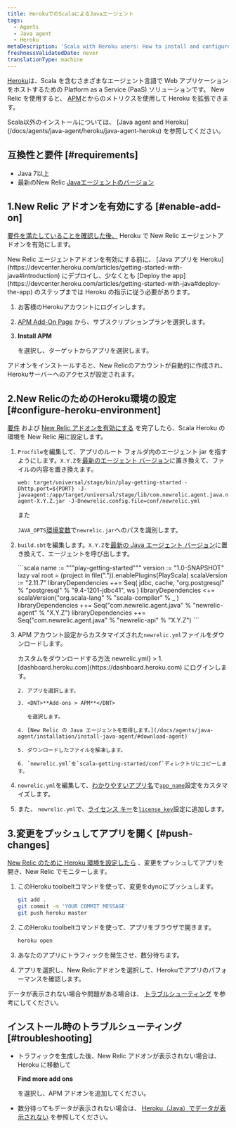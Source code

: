 ```yaml
---
title: HerokuでのScalaによるJavaエージェント
tags:
  - Agents
  - Java agent
  - Heroku
metaDescription: 'Scala with Heroku users: How to install and configure the Java agent for your APM add-on.'
freshnessValidatedDate: never
translationType: machine
---
```


[Heroku](https://devcenter.heroku.com/articles/newrelic)は、Scala を含むさまざまなエージェント言語で Web アプリケーションをホストするための Platform as a Service (PaaS) ソリューションです。 New Relic を使用すると、 [APM](/docs/apm/new-relic-apm)と[<InlinePopover type="browser"/>](/docs/browser/new-relic-browser)からのメトリクスを使用して Heroku を拡張できます。

<Callout variant="tip">
  Scala以外のインストールについては、 [Java agent and Heroku](/docs/agents/java-agent/heroku/java-agent-heroku) を参照してください。
</Callout>

## 互換性と要件 [#requirements]

* Java 7以上
* 最新のNew Relic [Javaエージェントのバージョン](/docs/release-notes/agent-release-notes/java-release-notes)

## 1.New Relic アドオンを有効にする [#enable-add-on]

[要件を満たしていることを確認した後、](#requirements) Heroku で New Relic エージェントアドオンを有効にします。

<Callout variant="caution">
  New Relic エージェントアドオンを有効にする前に、 [Java アプリを Heroku](https://devcenter.heroku.com/articles/getting-started-with-java#introduction) にデプロイし、少なくとも [Deploy the app](https://devcenter.heroku.com/articles/getting-started-with-java#deploy-the-app) のステップまでは Heroku の指示に従う必要があります。
</Callout>

1. お客様のHerokuアカウントにログインします。

2. [APM Add-On Page](https://elements.heroku.com/addons/newrelic#pricing) から、サブスクリプションプランを選択します。

3. <DNT>**Install APM**</DNT>

   を選択し、ターゲットからアプリを選択します。

アドオンをインストールすると、New Relicのアカウントが自動的に作成され、Herokuサーバーへのアクセスが設定されます。

## 2.New RelicのためのHeroku環境の設定 [#configure-heroku-environment]

[要件](#requirements) および [New Relic アドオンを有効にする](#enable-add-on) を完了したら、Scala Heroku の環境を New Relic 用に設定します。

1. `Procfile`を編集して、アプリのルート フォルダ内のエージェント jar を指すようにします。`X.Y.Z`を[最新のエージェント バージョン](/docs/agents/java-agent/getting-started/java-release-notes)に置き換えて、ファイルの内容を置き換えます。

   ```procfile
   web: target/universal/stage/bin/play-getting-started -Dhttp.port=${PORT} -J-javaagent:/app/target/universal/stage/lib/com.newrelic.agent.java.newrelic-agent-X.Y.Z.jar -J-Dnewrelic.config.file=conf/newrelic.yml
   ```

   また

   `JAVA_OPTS`[環境変数](https://devcenter.heroku.com/articles/config-vars)で`newrelic.jar`へのパスを識別します。

2. `build.sbt`を編集します。`X.Y.Z`を[最新の Java エージェント バージョン](/docs/agents/java-agent/getting-started/java-release-notes)に置き換えて、エージェントを呼び出します。

   <CollapserGroup>
     <Collapser
       id="build-sbt"
       title="カスタムビルド.sbt"
     >
       ```scala
       name := """play-getting-started"""
       version := "1.0-SNAPSHOT"
       lazy val root = (project in file(".")).enablePlugins(PlayScala)
       scalaVersion := "2.11.7"
       libraryDependencies ++= Seq(
           jdbc,
           cache,
           "org.postgresql" % "postgresql" % "9.4-1201-jdbc41",
           ws
       )
       libraryDependencies <+= scalaVersion("org.scala-lang" % "scala-compiler" % _ )
       libraryDependencies ++= Seq("com.newrelic.agent.java" % "newrelic-agent" % "X.Y.Z")
       libraryDependencies ++= Seq("com.newrelic.agent.java" % "newrelic-api" % "X.Y.Z")
       ```
     </Collapser>
   </CollapserGroup>

3. APM アカウント設定からカスタマイズされた`newrelic.yml`ファイルをダウンロードします。

   <CollapserGroup>
     <Collapser
       id="customized-yml"
       title={<>カスタムをダウンロードする方法 <InlineCode>newrelic.yml</InlineCode></>}
     >
       1. [dashboard.heroku.com](https://dashboard.heroku.com) にログインします。

       2. アプリを選択します。

       3. <DNT>**Add-ons > APM**</DNT>

          を選択します。

       4. [New Relic の Java エージェントを取得します。](/docs/agents/java-agent/installation/install-java-agent/#download-agent)

       5. ダウンロードしたファイルを解凍します。

       6. `newrelic.yml`を`scala-getting-started/conf`ディレクトリにコピーします。
     </Collapser>
   </CollapserGroup>

4. `newrelic.yml`を編集して、[わかりやすいアプリ名](/docs/agents/manage-apm-agents/app-naming/name-your-application)で[`app_name`](/docs/agents/java-agent/configuration/java-agent-configuration-config-file#cfg-app_name)設定をカスタマイズします。

5. また、 `newrelic.yml`で、[ライセンス キー](/docs/apis/intro-apis/new-relic-api-keys/#ingest-license-key)を[`license_key`](/docs/agents/java-agent/configuration/java-agent-configuration-config-file#cfg-license_key)設定に追加します。

## 3.変更をプッシュしてアプリを開く [#push-changes]

[New Relic のために Heroku 環境を設定したら](#configure-heroku-environment) 、変更をプッシュしてアプリを開き、New Relic でモニターします。

1. このHeroku toolbeltコマンドを使って、変更をdynoにプッシュします。

   ```bash
   git add .
   git commit -m 'YOUR COMMIT MESSAGE'
   git push heroku master
   ```

2. このHeroku toolbeltコマンドを使って、アプリをブラウザで開きます。

   ```bash
   heroku open
   ```

3. あなたのアプリにトラフィックを発生させ、数分待ちます。

4. アプリを選択し、New Relicアドオンを選択して、Herokuでアプリのパフォーマンスを確認します。

データが表示されない場合や問題がある場合は、 [トラブルシューティング](#troubleshooting) を参考にしてください。

## インストール時のトラブルシューティング [#troubleshooting]

* トラフィックを生成した後、New Relic アドオンが表示されない場合は、Heroku に移動して

  <DNT>**Find more add ons**</DNT>

  を選択し、APM アドオンを追加してください。

* 数分待ってもデータが表示されない場合は、 [Heroku（Java）でデータが表示されない](/docs/agents/java-agent/heroku/no-data-appears-heroku-java) を参照してください。